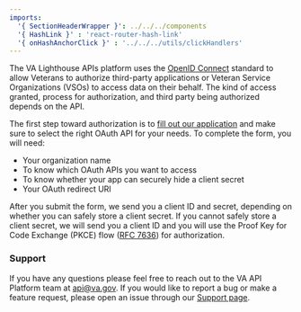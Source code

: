 ```yaml
---
imports:
  '{ SectionHeaderWrapper }': ../../../components 
  '{ HashLink }' : 'react-router-hash-link'
  '{ onHashAnchorClick }' : '../../../utils/clickHandlers'
---
```


<SectionHeaderWrapper heading="Getting Started" id="getting-started"/>

The VA Lighthouse APIs platform uses the [OpenID Connect](https://openid.net/specs/openid-connect-core-1_0.html) standard to allow Veterans to authorize third-party applications or Veteran Service Organizations (VSOs) to access data on their behalf. The kind of access granted, process for authorization, and third party being authorized depends on the API. 

The first step toward authorization is to [fill out our application](/apply) and make sure to select the right OAuth API for your needs. To complete the form, you will need: 
- Your organization name
- To know which OAuth APIs you want to access
- To know whether your app can securely hide a client secret
- Your OAuth redirect URI

After you submit the form, we send you a client ID and secret, depending on whether you can safely store a client secret. If you cannot safely store a client secret, we will send you a client ID and you will use the <HashLink to="#pkce-authorization" onClick={onHashAnchorClick}>Proof Key for Code Exchange</HashLink> (PKCE) flow ([RFC 7636](https://tools.ietf.org/html/rfc7636)) for authorization. 

### Support
If you have any questions please feel free to reach out to the VA API Platform team at [api@va.gov](mailto:api.va.gov). If you would like to report a bug or make a feature request, please open an issue through our [Support page](/support).